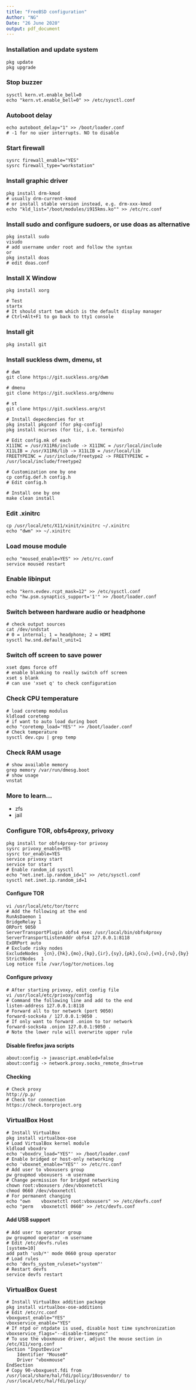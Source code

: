 ```yaml
---
title: "FreeBSD configuration"
Author: "NG"
Date: "26 June 2020"
output: pdf_document
---
```


### Installation and update system
```{}
pkg update
pkg upgrade
```

### Stop buzzer
```{}
sysctl kern.vt.enable_bell=0
echo "kern.vt.enable_bell=0" >> /etc/sysctl.conf
```

### Autoboot delay
```{}
echo autoboot_delay="1" >> /boot/loader.conf
# -1 for no user interrupts. NO to disable
```

### Start firewall
```{}
sysrc firewall_enable="YES"
sysrc firewall_type="workstation"
```

### Install graphic driver
```{}
pkg install drm-kmod
# usually drm-current-kmod
# or install stable version instead, e.g. drm-xxx-kmod
echo "kld_list="/boot/modules/i915kms.ko"" >> /etc/rc.conf
```

### Install sudo and configure sudoers, or use doas as alternative
```{}
pkg install sudo
visudo
# add username under root and follow the syntax
or
pkg install doas
# edit doas.conf 
```

### Install X Window
```{}
pkg install xorg

# Test
startx
# It should start twm which is the default display manager
# Ctrl+Alt+F1 to go back to tty1 console
```

### Install git
```{}
pkg install git
```

### Install suckless dwm, dmenu, st
```{}
# dwm
git clone https://git.suckless.org/dwm

# dmenu
git clone https://git.suckless.org/dmenu

# st
git clone https://git.suckless.org/st

# Install depecdencies for st
pkg install pkgconf (for pkg-config)
pkg install ncurses (for tic, i.e. terminfo)

# Edit config.mk of each
X11INC = /usr/X11R6/include -> X11INC = /usr/local/include
X11LIB = /usr/X11R6/lib -> X11LIB = /usr/local/lib
FREETYPEINC = /usr/include/freetype2 -> FREETYPEINC = /usr/local/include/freetype2

# Customization one by one
cp config.def.h config.h
# Edit config.h

# Install one by one
make clean install
```

### Edit .xinitrc
```{}
cp /usr/local/etc/X11/xinit/xinitrc ~/.xinitrc
echo "dwm" >> ~/.xinitrc
```

### Load mouse module
```{}
echo "moused_enable=YES" >> /etc/rc.conf
service moused restart
```

### Enable libinput
```{}
echo "kern.evdev.rcpt_mask=12" >> /etc/sysctl.conf
echo "hw.psm.synaptics_support='1'" >> /boot/loader.conf
```

### Switch between hardware audio or headphone
```{}
# check output sources
cat /dev/sndstat
# 0 = internal; 1 = headphone; 2 = HDMI
sysctl hw.snd.default_unit=1
```

### Switch off screen to save power
```{}
xset dpms force off
# enable blanking to really switch off screen
xset s blank
# can use 'xset q' to check configuration
```

### Check CPU temperature
```{}
# load coretemp modulus
kldload coretemp
# if want to auto load during boot
echo "coretemp_load='YES'" >> /boot/loader.conf
# Check temperature
sysctl dev.cpu | grep temp
```

### Check RAM usage
```{}
# show available memory
grep memory /var/run/dmesg.boot
# show usage
vnstat
```

### More to learn...
- zfs
- jail

### Configure TOR, obfs4proxy, privoxy
```{}
pkg install tor obfs4proxy-tor privoxy
sysrc privoxy_enable=YES
sysrc tor_enable=YES
service privoxy start
service tor start
# Enable random_id sysctl
echo "net.inet.ip.random_id=1" >> /etc/sysctl.conf
sysctl net.inet.ip.random_id=1
```
#### Configure TOR
```{}
vi /usr/local/etc/tor/torrc
# Add the following at the end
RunAsDaemon 1
BridgeRelay 1
ORPort 9050
ServerTransportPlugin obfs4 exec /usr/local/bin/obfs4proxy
ServerTransportListenAddr obfs4 127.0.0.1:8118
ExORPort auto
# Exclude risky nodes
ExcludeNodes  {cn},{hk},{mo},{kp},{ir},{sy},{pk},{cu},{vn},{ru},{by}
StrictNodes  1
Log notice file /var/log/tor/notices.log
```
#### Configure privoxy
```{}
# After starting privoxy, edit config file
vi /usr/local/etc/privoxy/config
# Command the following line and add to the end
listen-address 127.0.0.1:8118
# Forward all to tor network (port 9050)
forward-socks4a / 127.0.0.1:9050 .
# If only want to forward .onion to tor network
forward-socks4a .onion 127.0.0.1:9050 .
# Note the lower rule will overwrite upper rule 
```
#### Disable firefox java scripts
```{}
about:config -> javascript.enabled=false
about:config -> network.proxy.socks_remote_dns=true
```
#### Checking
```{}
# Check proxy
http://p.p/
# Check tor connection
https://check.torproject.org
```

### VirtualBox Host
```{}
# Install VirtualBox
pkg install virtualbox-ose
# Load VirtualBox kernel module
kldload vboxdrv
echo 'vboxdrv_load="YES"' >> /boot/loader.conf
# Enable bridged or host-only networking
echo 'vboxnet_enable="YES"' >> /etc/rc.conf
# Add user to vboxusers group
pw groupmod vboxusers -m username
# Change permission for bridged networking
chown root:vboxusers /dev/vboxnetctl
chmod 0660 /dev/vboxnetctl
# For permanent changing
echo "own    vboxnetctl root:vboxusers" >> /etc/devfs.conf
echo "perm   vboxnetctl 0660" >> /etc/devfs.conf
```
#### Add USB support
```{}
# Add user to operator group
pw groupmod operator -m username
# Edit /etc/devfs.rules
[system=10]
add path 'usb/*' mode 0660 group operator
# Load rules
echo 'devfs_system_ruleset="system"'
# Restart devfs
service devfs restart
```

### VirtualBox Guest
```{}
# Install VirtualBox addition package
pkg install virtualbox-ose-additions
# Edit /etc/rc.conf
vboxguest_enable="YES"
vboxservice_enable="YES"
# If ntpd or ntpdate is used, disable host time synchronization
vboxservice_flags="--disable-timesync"
# To use the vboxmouse driver, adjust the mouse section in /etc/X11/xorg.conf
Section "InputDevice"
	Identifier "Mouse0"
	Driver "vboxmouse"
EndSection
# Copy 90-vboxguest.fdi from /usr/local/share/hal/fdi/policy/10osvendor/ to /usr/local/etc/hal/fdi/policy/
```

